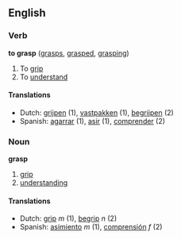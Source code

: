 ==English==
===Verb===
'''to grasp''' ([[grasps]], [[grasped]], [[grasping]])

# To [[grip]]
# To [[understand]]

====Translations====
*Dutch: [[grijpen]] (1), [[vastpakken]] (1), [[begrijpen]] (2)
*Spanish: [[agarrar]] (1), [[asir]] (1), [[comprender]] (2)

===Noun===
'''grasp'''

# [[grip]]
# [[understanding]]

====Translations====
*Dutch: [[grip]] ''m'' (1), [[begrip]] ''n'' (2)
*Spanish: [[asimiento]] ''m'' (1), [[comprensión]] ''f'' (2)